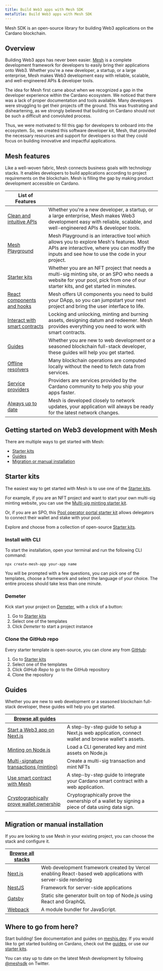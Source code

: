 ```yaml
---
title: Build Web3 apps with Mesh SDK
metaTitle: Build Web3 apps with Mesh SDK
---
```

Mesh SDK is an open-source library for building Web3 applications on the Cardano blockchain.

## Overview

Building Web3 apps has never been easier. [Mesh](https://meshjs.dev/) is a complete development framework for developers to easily bring their applications onto Web3. Whether you're a new developer, a startup, or a large enterprise, Mesh makes Web3 development easy with reliable, scalable, and well-engineered APIs & developer tools.

The idea for Mesh first came about when we recognized a gap in the developer experience within the Cardano ecosystem. We noticed that there was a lack of proper documentation and tools available. Many developers were struggling to get their projects off the ground. This was frustrating and disheartening, as we strongly believed that building on Cardano should not be such a difficult and convoluted process.

Thus, we were motivated to fill this gap for developers to onboard into the ecosystem. So, we created this software developer kit, Mesh, that provided the necessary resources and support for developers so that they could focus on building innovative and impactful applications.

## Mesh features

Like a well-woven fabric, Mesh connects business goals with technology stacks. It enables developers to build applications according to project requirements on the blockchain. Mesh is filling the gap by making product development accessible on Cardano.

| List of Features |  |
|----|---|
| [Clean and intuitive APIs](https://meshjs.dev/apis/) | Whether you're a new developer, a startup, or a large enterprise, Mesh makes Web3 development easy with reliable, scalable, and well-engineered APIs & developer tools. |
| [Mesh Playground](https://meshjs.dev/) | Mesh Playground is an interactive tool which allows you to explore Mesh's features. Most APIs are interactive, where you can modify the inputs and see how to use the code in your project. |
| [Starter kits](https://meshjs.dev/starter-templates) | Whether you are an NFT project that needs a multi-sig minting site, or an SPO who needs a website for your pool, pick from one of our starter kits, and get started in minutes. |
| [React components and hooks](https://meshjs.dev/react/) | Mesh offers UI components you need to build your DApp, so you can jumpstart your next project and bring the user interface to life. |
| [Interact with smart contracts](https://meshjs.dev/apis/transaction/smart-contract) | Locking and unlocking, minting and burning assets, designing datum and redeemer. Mesh provides everything you need to work with smart contracts. | 
| [Guides](https://meshjs.dev/guides) | Whether you are new to web development or a seasoned blockchain full-stack developer, these guides will help you get started. |
| [Offline resolvers](https://meshjs.dev/apis/resolvers) | Many blockchain operations are computed locally without the need to fetch data from services. |
| [Service providers](https://meshjs.dev/providers) | Providers are services provided by the Cardano community to help you ship your apps faster. |
| [Always up to date](https://meshjs.dev/about) | Mesh is developed closely to network updates, your application will always be ready for the latest network changes. |

## Getting started on Web3 development with Mesh

There are multiple ways to get started with Mesh:

- [Starter kits](#starterkits)
- [Guides](#guides)
- [Migration or manual installation](#migrationormanualinstallation)

## Starter kits

The easiest way to get started with Mesh is to use one of the [Starter kits](https://meshjs.dev/starter-templates). 

For example, if you are an NFT project and want to start your own multi-sig minting website, you can use the [Multi-sig minting starter kit](https://minting-template.meshjs.dev/).

Or, if you are an SPO, this [Pool operator portal starter kit](https://staking-template.meshjs.dev/) allows delegators to connect their wallet and stake with your pool.

Explore and choose from a collection of open-source [Starter kits](https://meshjs.dev/starter-templates).

### Install with CLI

To start the installation, open your terminal and run the following CLI command:

```shell
npx create-mesh-app your-app name
```

You will be prompted with a few questions, you can pick one of the templates, choose a framework and select the language of your choice. The entire process should take less than one minute.

### Demeter

Kick start your project on [Demeter](https://demeter.run), with a click of a button:

1. Go to [Starter kits](https://meshjs.dev/starter-templates)
2. Select one of the templates
3. Click *Demeter* to start a project instance

### Clone the GitHub repo

Every starter template is open-source, you can clone any from [GitHub](https://github.com/MeshJS):

1. Go to [Starter kits](https://meshjs.dev/starter-templates)
2. Select one of the templates
3. Click *GitHub Repo* to go to the GitHub repository
4. Clone the repository

## Guides

Whether you are new to web development or a seasoned blockchain full-stack developer, these guides will help you get started.

| [Browse all guides](https://meshjs.dev/guides) | |
|--|--|
| [Start a Web3 app on Next.js](https://meshjs.dev/guides/nextjs) | A step-by-step guide to setup a Next.js web application, connect wallet and browse wallet's assets. |
| [Minting on Node.js](https://meshjs.dev/guides/minting-on-nodejs) | Load a CLI generated key and mint assets on Node.js |
| [Multi-signature transactions (minting)](https://meshjs.dev/guides/multisig-minting) | Create a multi-sig transaction and mint NFTs|
| [Use smart contract with Mesh](https://meshjs.dev/guides/smart-contract) | A step-by-step guide to integrate your Cardano smart contract with a web application. |
| [Cryptographically prove wallet ownership](https://meshjs.dev/guides/prove-wallet-ownership) | Cryptographically prove the ownership of a wallet by signing a piece of data using data sign. |

## Migration or manual installation

If you are looking to use Mesh in your existing project, you can choose the stack and configure it.

| [Browse all stacks](https://meshjs.dev/migration-manual-installation) | |
|--|--|
| [Next.js](https://meshjs.dev/migration-manual-installation#nextjs) | Web development framework created by Vercel enabling React-based web applications with server-side rendering |
| [NestJS](https://meshjs.dev/migration-manual-installation#nestjs) | Framework for server-side applications |
| [Gatsby](https://meshjs.dev/migration-manual-installation#gatsby) | Static site generator built on top of Node.js using React and GraphQL |
| [Webpack](https://meshjs.dev/migration-manual-installation#webpack) | A module bundler for JavaScript. |

## Where to go from here?

Start building! See documentation and guides on [meshjs.dev](https://meshjs.dev/). If you would like to get started building on Cardano, check out the [guides](https://meshjs.dev/guides), or use our [starter kits](https://meshjs.dev/starter-templates). 

You can stay up to date on the latest Mesh development by following [@meshsdk](https://twitter.com/meshsdk) on Twitter.
